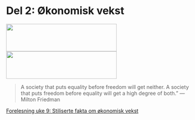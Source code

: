 <!--
---
output: html_notebook
---
-->
# Del 2: Økonomisk vekst
<img id='grere' src="bilder/poverty.jpg" height="75px" width="300px" />
<img id='grede' src="bilder/growth.jpg" height="75px" width="300px" />

> A society that puts equality before freedom will get neither. A society that puts freedom before equality will get a high degree of both.” 
― Milton Friedman

[Forelesning uke 9: Stiliserte fakta om økonomisk vekst](presentasjoner/pres_del2.html)

<!--

[Forelesning uke 10: Solow-Modellen for økonomisk vekst]()

-->

